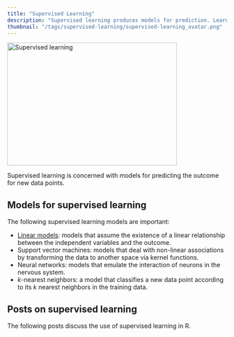 ```yaml
---
title: "Supervised Learning"
description: "Supervised learning produces models for prediction. Learn about the different types of prediction models in R"
thumbnail: "/tags/supervised-learning/supervised-learning_avatar.png"
---
```

<img src="supervised-learning_avatar.png" alt = "Supervised learning" width = "389" height = "282">

Supervised learning is concerned with models for predicting the outcome for new data points.

## Models for supervised learning

The following supervised learning models are important:

* [Linear models](/tags/linear-model): models that assume the existence of a linear relationship between the independent variables and the outcome.
* Support vector machines: models that deal with non-linear associations by transforming the data to another space via kernel functions.
* Neural networks: models that emulate the interaction of neurons in the nervous system.
* $k$-nearest neighbors: a model that classifies a new data point according to its $k$ nearest neighbors in the training data.

## Posts on supervised learning

The following posts discuss the use of supervised learning in R.
